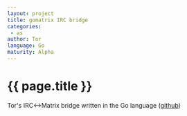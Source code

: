 ```yaml
---
layout: project
title: gomatrix IRC bridge
categories: 
 - as
author: Tor
language: Go
maturity: Alpha
---
```


# {{ page.title }}
Tor's IRC<->Matrix bridge written in the Go language ([github](https://github.com/torhve/gomirc))
